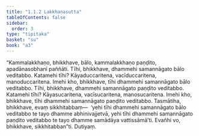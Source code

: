 ```yaml
---
title: "1.1.2 Lakkhaṇasutta"
tableOfContents: false
sidebar:
  order: 3
type: "tipitaka"
basket: "su"
book: "a3"
---
```



<DynamicBreadcrumb />

<Division number="2" book="a3">

<Paragraph number="7" book="a3">
“Kammalakkhaṇo, bhikkhave, bālo, kammalakkhaṇo paṇḍito, apadānasobhanī paññāti. Tīhi, bhikkhave, dhammehi samannāgato bālo veditabbo. Katamehi tīhi? Kāyaduccaritena, vacīduccaritena, manoduccaritena. Imehi kho, bhikkhave, tīhi dhammehi samannāgato bālo veditabbo.
</Paragraph>

<Paragraph number="8" book="a3">
Tīhi, bhikkhave, dhammehi samannāgato paṇḍito veditabbo. Katamehi tīhi? Kāyasucaritena, vacīsucaritena, manosucaritena. Imehi kho, bhikkhave, tīhi dhammehi samannāgato paṇḍito veditabbo.
</Paragraph>

<Paragraph number="9" book="a3">
Tasmātiha, bhikkhave, evaṃ sikkhitabbaṃ—  ‘yehi tīhi dhammehi samannāgato bālo veditabbo te tayo dhamme abhinivajjetvā, yehi tīhi dhammehi samannāgato paṇḍito veditabbo te tayo dhamme samādāya vattissāmā’ti. Evañhi vo, bhikkhave, sikkhitabban”ti.

</Paragraph>
</Division>

<Paragraph number="10" type="center" book="a3">
Dutiyaṃ.
</Paragraph>